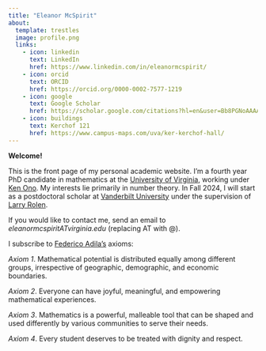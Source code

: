 ```yaml
---
title: "Eleanor McSpirit"
about:
  template: trestles
  image: profile.png
  links:
    - icon: linkedin
      text: LinkedIn
      href: https://www.linkedin.com/in/eleanormcspirit/
    - icon: orcid
      text: ORCID
      href: https://orcid.org/0000-0002-7577-1219
    - icon: google
      text: Google Scholar
      href: https://scholar.google.com/citations?hl=en&user=Bb8PGNoAAAAJ
    - icon: buildings
      text: Kerchof 121
      href: https://www.campus-maps.com/uva/ker-kerchof-hall/
---
```


**Welcome!**

This is the front page of my personal academic website. I'm a fourth year PhD candidate in mathematics at the [University of Virginia](https://www.math.virginia.edu), working under [Ken Ono](https://uva.theopenscholar.com/ken-ono). My interests lie primarily in number theory. In Fall 2024, I will start as a postdoctoral scholar at [Vanderbilt University](https://as.vanderbilt.edu/math/) under the supervision of [Larry Rolen](https://math.vanderbilt.edu/rolenl/).

If you would like to contact me, send an email to *eleanormcspiritATvirginia.edu* (replacing AT with @).

I subscribe to [Federico Adila's](http://fardila.com) axioms:

*Axiom 1*. Mathematical potential is distributed equally among different groups, irrespective of geographic, demographic, and economic boundaries.

*Axiom 2*. Everyone can have joyful, meaningful, and empowering mathematical experiences.

*Axiom 3*. Mathematics is a powerful, malleable tool that can be shaped and used differently by various communities to serve their needs.

*Axiom 4*. Every student deserves to be treated with dignity and respect.
